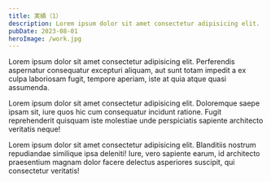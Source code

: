 ```yaml
---
title: 実績（1）
description: Lorem ipsum dolor sit amet consectetur adipisicing elit.
pubDate: 2023-08-01
heroImage: /work.jpg
---
```


Lorem ipsum dolor sit amet consectetur adipisicing elit. Perferendis aspernatur consequatur excepturi aliquam, aut sunt totam impedit a ex culpa laboriosam fugit, tempore aperiam, iste at quia atque quasi assumenda.

Lorem ipsum dolor sit amet consectetur adipisicing elit. Doloremque saepe ipsam sit, iure quos hic cum consequatur incidunt ratione. Fugit reprehenderit quisquam iste molestiae unde perspiciatis sapiente architecto veritatis neque!

Lorem ipsum dolor sit amet consectetur adipisicing elit. Blanditiis nostrum repudiandae similique ipsa deleniti! Iure, vero sapiente earum, id architecto praesentium magnam dolor facere delectus asperiores suscipit, qui consectetur veritatis!
